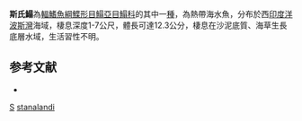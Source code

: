{{Speciesbox
| taxon = Solea stanalandi
| binomial_authority = [[Randall|Randall]] & [[McCarthy|McCarthy]], 1989
| status = NE
| status_system = IUCN3.1
}}

'''斯氏鰨'''為[[輻鰭魚綱|輻鰭魚綱]][[鰈形目|鰈形目]][[鰨亞目|鰨亞目]][[鰨科|鰨科]]的其中一[[種|種]]，為熱帶海水魚，分布於西[[印度洋|印度洋]][[波斯灣|波斯灣]]海域，棲息深度1-7公尺，體長可達12.3公分，棲息在沙泥底質、海草生長底層水域，生活習性不明。

==参考文献==
*{{FishBase_species|genus=Solea|species=stanalandi|year=2014|month=4}}

{{魚類小作品}}
{{Taxonbar}}
[[Category:1989年描述的鱼类|S]]
[[Category:鰨屬|stanalandi]]